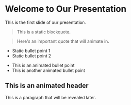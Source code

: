 # Welcome to Our Presentation

This is the first slide of our presentation.

> This is a static blockquote.

<Animate>

> Here's an important quote that will animate in.

</Animate>

- Static bullet point 1
- Static bullet point 2

<Animate>

- This is an animated bullet point
- This is another animated bullet point

## This is an animated header

This is a paragraph that will be revealed later.

</Animate>

